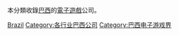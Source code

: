 本分類收錄[[巴西|巴西]]的[[電子遊戲|電子遊戲]]公司。

[[Category:各地電子遊戲公司|Brazil]]
[[Category:各行业巴西公司|Category:各行业巴西公司]]
[[Category:巴西电子游戏界|Category:巴西电子游戏界]]